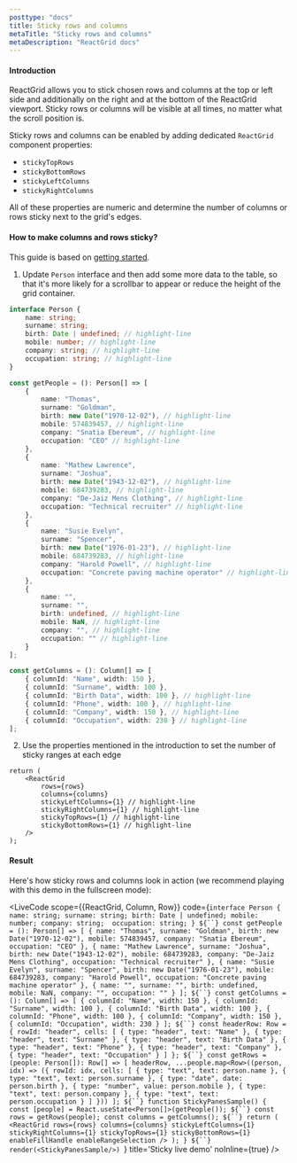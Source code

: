 ```yaml
---
posttype: "docs"
title: Sticky rows and columns
metaTitle: "Sticky rows and columns"
metaDescription: "ReactGrid docs"
---
```



#### Introduction

ReactGrid allows you to stick chosen rows and columns at the top or left side and additionally on the right and at the bottom 
of the ReactGrid viewport. Sticky rows or columns will be visible at all times, no matter what the scroll position is.

Sticky rows and columns can be enabled by adding dedicated `ReactGrid` component properties:
- `stickyTopRows`
- `stickyBottomRows`
- `stickyLeftColumns`
- `stickyRightColumns`

All of these properties are numeric and determine the number of columns or rows sticky next to the grid's edges.

#### How to make columns and rows sticky?

This guide is based on [getting started](/docs/4.0/1-getting-started/).

1. Update `Person` interface and then add some more data to the table, so that it's more likely for a scrollbar to appear
or reduce the height of the grid container.

```ts
interface Person {
    name: string;
    surname: string;
    birth: Date | undefined; // highlight-line
    mobile: number; // highlight-line
    company: string; // highlight-line
    occupation: string; // highlight-line
}

const getPeople = (): Person[] => [
    {
        name: "Thomas",
        surname: "Goldman",
        birth: new Date("1970-12-02"), // highlight-line
        mobile: 574839457, // highlight-line
        company: "Snatia Ebereum", // highlight-line
        occupation: "CEO" // highlight-line
    },
    {
        name: "Mathew Lawrence",
        surname: "Joshua",
        birth: new Date("1943-12-02"), // highlight-line
        mobile: 684739283, // highlight-line
        company: "De-Jaiz Mens Clothing", // highlight-line
        occupation: "Technical recruiter" // highlight-line
    },
    {
        name: "Susie Evelyn",
        surname: "Spencer",
        birth: new Date("1976-01-23"), // highlight-line
        mobile: 684739283, // highlight-line
        company: "Harold Powell", // highlight-line
        occupation: "Concrete paving machine operator" // highlight-line
    },
    {
        name: "",
        surname: "",
        birth: undefined, // highlight-line
        mobile: NaN, // highlight-line
        company: "", // highlight-line
        occupation: "" // highlight-line
    }
];

const getColumns = (): Column[] => [
    { columnId: "Name", width: 150 },
    { columnId: "Surname", width: 100 },
    { columnId: "Birth Data", width: 100 }, // highlight-line
    { columnId: "Phone", width: 100 }, // highlight-line
    { columnId: "Company", width: 150 }, // highlight-line
    { columnId: "Occupation", width: 230 } // highlight-line
];
```

2. Use the properties mentioned in the introduction to set the number of sticky ranges at each edge

```tsx
return (
	<ReactGrid
		rows={rows}
		columns={columns}
		stickyLeftColumns={1} // highlight-line
		stickyRightColumns={1} // highlight-line
		stickyTopRows={1} // highlight-line
		stickyBottomRows={1} // highlight-line
	/>
);
```

#### Result

Here's how sticky rows and columns look in action (we recommend playing with this demo in the fullscreen mode):



<LiveCode 
  scope={{ReactGrid, Column, Row}}
  code={`interface Person {
  name: string;
  surname: string;
  birth: Date | undefined;
  mobile: number;
  company: string; 
  occupation: string;
}
${``}
const getPeople = (): Person[] => [
  {
    name: "Thomas",
    surname: "Goldman",
    birth: new Date("1970-12-02"),
    mobile: 574839457,
    company: "Snatia Ebereum",
    occupation: "CEO"
  },
  {
    name: "Mathew Lawrence",
    surname: "Joshua",
    birth: new Date("1943-12-02"),
    mobile: 684739283,
    company: "De-Jaiz Mens Clothing",
    occupation: "Technical recruiter"
  },
  {
    name: "Susie Evelyn",
    surname: "Spencer",
    birth: new Date("1976-01-23"),
    mobile: 684739283,
    company: "Harold Powell",
    occupation: "Concrete paving machine operator"
  },
  {
    name: "",
    surname: "",
    birth: undefined,
    mobile: NaN,
    company: "",
    occupation: ""
  }
];
${``}
const getColumns = (): Column[] => [
  { columnId: "Name", width: 150 },
  { columnId: "Surname", width: 100 },
  { columnId: "Birth Data", width: 100 },
  { columnId: "Phone", width: 100 },
  { columnId: "Company", width: 150 },
  { columnId: "Occupation", width: 230 }
];
${``}
const headerRow: Row = {
  rowId: "header",
  cells: [
    { type: "header", text: "Name" },
    { type: "header", text: "Surname" },
    { type: "header", text: "Birth Data" },
    { type: "header", text: "Phone" },
    { type: "header", text: "Company" },
    { type: "header", text: "Occupation" }
  ]
};
${``}
const getRows = (people: Person[]): Row[] => [
  headerRow,
  ...people.map<Row>((person, idx) => ({
    rowId: idx,
    cells: [
      { type: "text", text: person.name },
      { type: "text", text: person.surname },
      { type: "date", date: person.birth },
      { type: "number", value: person.mobile },
      { type: "text", text: person.company },
      { type: "text", text: person.occupation }
    ]
  }))
];
${``}
function StickyPanesSample() {
  const [people] = React.useState<Person[]>(getPeople());
  ${``}
  const rows = getRows(people);
  const columns = getColumns();
  ${``}
  return (
    <ReactGrid
      rows={rows}
      columns={columns}
      stickyLeftColumns={1}
      stickyRightColumns={1}
      stickyTopRows={1}
      stickyBottomRows={1}
      enableFillHandle
      enableRangeSelection
    />
  );
}
${``}
render(<StickyPanesSample/>)
`}
  title='Sticky live demo'
  noInline={true}
/> 

